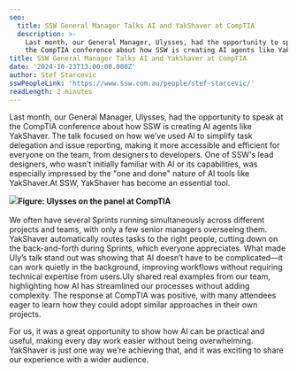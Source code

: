 ```yaml
---
seo:
  title: SSW General Manager Talks AI and YakShaver at CompTIA
  description: >-
    Last month, our General Manager, Ulysses, had the opportunity to speak at
    the CompTIA conference about how SSW is creating AI agents like YakShaver.
title: SSW General Manager Talks AI and YakShaver at CompTIA
date: '2024-10-23T13:00:00.000Z'
author: Stef Starcevic
sswPeopleLink: 'https://www.ssw.com.au/people/stef-starcevic/'
readLength: 2 minutes
---
```


Last month, our General Manager, Ulysses, had the opportunity to speak at the CompTIA conference about how SSW is creating AI agents like YakShaver. The talk focused on how we’ve used AI to simplify task delegation and issue reporting, making it more accessible and efficient for everyone on the team, from designers to developers. One of SSW's lead designers, who wasn’t initially familiar with AI or its capabilities, was especially impressed by the "one and done" nature of AI tools like YakShaver.At SSW, YakShaver has become an essential tool.

![](/people/1726708700446.jpg)**Figure: Ulysses on the panel at CompTIA**\
\
We often have several Sprints running simultaneously across different projects and teams, with only a few senior managers overseeing them. YakShaver automatically routes tasks to the right people, cutting down on the back-and-forth during Sprints, which everyone appreciates. What made Uly’s talk stand out was showing that AI doesn’t have to be complicated—it can work quietly in the background, improving workflows without requiring technical expertise from users.Uly shared real examples from our team, highlighting how AI has streamlined our processes without adding complexity. The response at CompTIA was positive, with many attendees eager to learn how they could adopt similar approaches in their own projects.

For us, it was a great opportunity to show how AI can be practical and useful, making every day work easier without being overwhelming. YakShaver is just one way we’re achieving that, and it was exciting to share our experience with a wider audience.
